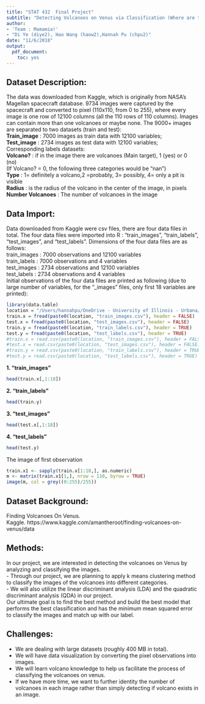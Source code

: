 ```yaml
---
title: "STAT 432  Final Project"
subtitle: "Detecting Volcanoes on Venus via Classification (Where are the Volcanoes?!!)"
author: 
- 'Team : Mamamia!'
- "Di Ye (diye2), Hao Wang (haow2),Hannah Pu (chpu2)"
date: "11/6/2018"
output: 
  pdf_document:
    toc: yes
---
```


## Dataset Description:
The data was downloaded from Kaggle, which is originally from NASA's Magellan spacecraft database. 9734 images were captured by the spacecraft and converted to pixel (110x110, from 0 to 255), where every image is one row of 12100 columns (all the 110 rows of 110 columns). Images can contain more than one volcanoes or maybe none.
The 9000+ images are separated to two datasets (train and test):     
**Train_image** : 7000 images as train data with 12100 variables;  
**Test_image** : 2734 images as test data with 12100 variables;  
Corresponding labels datasets:   
**Volcano?** : if in the image there are volcanoes (Main target), 1 (yes) or 0 (no)  
(If Volcano? = 0, the following three categories would be "nan")  
**Type** : 1= definitely a volcano,2 =probably, 3= possibly, 4= only a pit is visible   
**Radius** : is the radius of the volcano in the center of the image, in pixels   
**Number Volcanoes** : The number of volcanoes in the image  


## Data Import:
Data downloaded from Kaggle were csv files, there are four data files in total. The four data files were imported into R : "train_images", "train_labels", "test_images", and "test_labels". Dimensions of the four data files are as follows:  
train_images : 7000 observations and 12100 variables  
train_labels : 7000 observations and 4 variables  
test_images : 2734 observations and 12100 variables  
test_labels : 2734 observations and 4 variables  
Initial observations of the four data files are printed as following (due to large number of variables, for the "_images" files, only first 18 variables are printed):   
```r
library(data.table)
location = "/Users/hannahpu/OneDrive - University of Illinois - Urbana/STAT432/Project/"
train.x = fread(paste0(location, "train_images.csv"), header = FALSE)
test.x = fread(paste0(location, "test_images.csv"), header = FALSE)
train.y = fread(paste0(location, "train_labels.csv"), header = TRUE)
test.y = fread(paste0(location, "test_labels.csv"), header = TRUE)
#train.x = read.csv(paste0(location, "train_images.csv"), header = FALSE)
#test.x = read.csv(paste0(location, "test_images.csv"), header = FALSE)
#train.y = read.csv(paste0(location, "train_labels.csv"), header = TRUE)
#test.y = read.csv(paste0(location, "test_labels.csv"), header = TRUE)
```

**1. "train_images"**
```r
head(train.x[,1:18])
```

**2. "train_labels"**
```r
head(train.y)
```

**3. "test_images"**
```r
head(test.x[,1:18])
```

**4. "test_labels"**
```r
head(test.y)
```

\newpage
The image of first observation   
```r
train.x1 <- sapply(train.x[1:10,], as.numeric)
m <- matrix(train.x1[1,], nrow = 110, byrow = TRUE)
image(m, col = grey((0:255)/255))
```

## Dataset Background:
Finding Volcanoes On Venus.  
Kaggle. https://www.kaggle.com/amantheroot/finding-volcanoes-on-venus/data

## Methods:  
In our project, we are interested in detecting the volcanoes on Venus by analyzing and classifying the images.  
- Through our project, we are planning to apply k means clustering method to classify the images of the volcanoes into different categories.   
- We will also utilize the linear discriminant analysis (LDA) and the quadratic discriminant analysis (QDA) in our project.    
Our ultimate goal is to find the best method and build the best model that performs the best classification and has the minimum mean squared error to classify the images and match up with our label. 

## Challenges:
- We are dealing with large datasets (roughly 400 MB in total).
- We will have data visualization by converting the pixel observations into images.
- We will learn volcano knowledge to help us facilitate the process of classifying the volcanoes on venus.
- If we have more time, we want to further identity the number of volcanoes in each image rather than simply detecting if volcano exists in an image.




